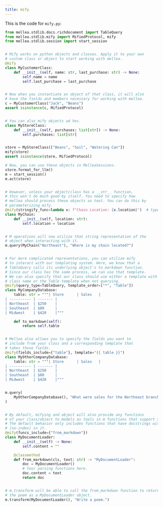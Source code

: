 ```yaml
---
title: mify
---
```


This is the code for `mify.py`:
<CodeGroup>

```python Python
from mellea.stdlib.docs.richdocument import TableQuery
from mellea.stdlib.mify import MifiedProtocol, mify
from mellea.stdlib.session import start_session


# Mify works on python objects and classes. Apply it to your own
# custom class or object to start working with mellea.
@mify
class MyCustomerClass:
    def __init__(self, name: str, last_purchase: str) -> None:
        self.name = name
        self.last_purchase = last_purchase


# Now when you instantiate an object of that class, it will also
# have the fields and members necessary for working with mellea.
c = MyCustomerClass("Jack", "Beans")
assert isinstance(c, MifiedProtocol)


# You can also mify objects ad hoc.
class MyStoreClass:
    def __init__(self, purchases: list[str]) -> None:
        self.purchases: list[str]


store = MyStoreClass(["Beans", "Soil", "Watering Can"])
mify(store)
assert isinstance(store, MifiedProtocol)

# Now, you can use these objects in MelleaSessions.
store.format_for_llm()
m = start_session()
m.act(store)


# However, unless your object/class has a __str__ function,
# this won't do much good by itself. You need to specify how
# mellea should process these objects as text. You can do this by
# parameterizing mify.
@mify(stringify_func=lambda x: f"Chain Location: {x.location}")  # type: ignore
class MyChain:
    def __init__(self, location: str):
        self.location = location


# M operations will now utilize that string representation of the
# object when interacting with it.
m.query(MyChain("Northeast"), "Where is my chain located?")


# For more complicated representations, you can utilize mify
# to interact with our templating system. Here, we know that a
# TableQuery calls its underlying object's to_markdown function.
# Since our class has the same process, we can use that template.
# We can also specify that our class should use either a template with it's own
# class name or the Table template when not querying.
@mify(query_type=TableQuery, template_order=["*", "Table"])
class MyCompanyDatabase:
    table: str = """| Store      | Sales   |
| ---------- | ------- |
| Northeast  | $250    |
| Southeast  | $80     |
| Midwest    | $420    |"""

    def to_markdown(self):
        return self.table


# Mellea also allows you to specify the fields you want to
# include from your class and a corresponding template that
# takes those fields.
@mify(fields_include={"table"}, template="{{ table }}")
class MyOtherCompanyDatabase:
    table: str = """| Store      | Sales   |
| ---------- | ------- |
| Northeast  | $250    |
| Southeast  | $80     |
| Midwest    | $420    |"""


m.query(
    MyOtherCompanyDatabase(), "What were sales for the Northeast branch this month?"
)


# By default, mifying and object will also provide any functions
# of your class/object to models as tools in m functions that support tools.
# The default behavior only includes functions that have docstrings without
# [no-index] in it.
@mify(funcs_include={"from_markdown"})
class MyDocumentLoader:
    def __init__(self) -> None:
        self.content = ""

    @classmethod
    def from_markdown(cls, text: str) -> "MyDocumentLoader":
        doc = MyDocumentLoader()
        # Your parsing functions here.
        doc.content = text
        return doc


# m.transform will be able to call the from_markdown function to return
# the poem as a MyDocumentLoader object.
m.transform(MyDocumentLoader(), "Write a poem.")

```
</CodeGroup>
